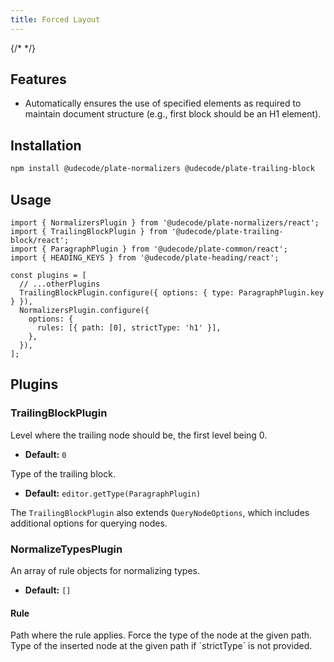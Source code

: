 ```yaml
---
title: Forced Layout
---
```


{/* <ComponentPreview name="forced-layout-demo" /> */}

<PackageInfo>

## Features

- Automatically ensures the use of specified elements as required to maintain document structure (e.g., first block should be an H1 element).

</PackageInfo>

## Installation

```bash
npm install @udecode/plate-normalizers @udecode/plate-trailing-block
```

## Usage

```tsx
import { NormalizersPlugin } from '@udecode/plate-normalizers/react';
import { TrailingBlockPlugin } from '@udecode/plate-trailing-block/react';
import { ParagraphPlugin } from '@udecode/plate-common/react';
import { HEADING_KEYS } from '@udecode/plate-heading/react';

const plugins = [
  // ...otherPlugins
  TrailingBlockPlugin.configure({ options: { type: ParagraphPlugin.key } }),
  NormalizersPlugin.configure({
    options: {
      rules: [{ path: [0], strictType: 'h1' }],
    },
  }),
];
```

## Plugins

### TrailingBlockPlugin

<APIOptions>
<APIItem name="level" type="number" optional>
Level where the trailing node should be, the first level being 0.

- **Default:** `0`
</APIItem>

<APIItem name="type" type="string" optional>
Type of the trailing block.

- **Default:** `editor.getType(ParagraphPlugin)`
</APIItem>
</APIOptions>

The `TrailingBlockPlugin` also extends `QueryNodeOptions`, which includes additional options for querying nodes.

### NormalizeTypesPlugin

<APIOptions>
<APIItem name="rules" type="Rule[]" optional>
An array of rule objects for normalizing types.

- **Default:** `[]`
</APIItem>
</APIOptions>

#### Rule

<APIAttributes>
<APIItem name="path" type="Path">
Path where the rule applies.
</APIItem>

<APIItem name="strictType" type="string" optional>
Force the type of the node at the given path.
</APIItem>

<APIItem name="type" type="string" optional>
Type of the inserted node at the given path if `strictType` is not provided.
</APIItem>
</APIAttributes>
